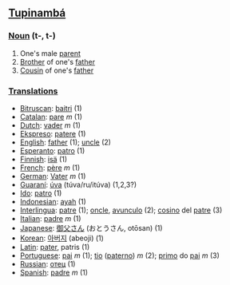 ==[[Tupinambá]]==

===[[Noun]] (t-, t-)===
#One's male [[parent]]
#[[Brother]] of one's [[father]]
#[[Cousin]] of one's [[father]]

===[[Translation]]s===
*[[Bitruscan]]: [[baitri]] (1)
*[[Catalan]]: [[pare]] ''m'' (1)
*[[Dutch]]: [[vader]] ''m'' (1)
*[[Ekspreso]]: [[patere]] (1)
*[[English]]: [[father]] (1); [[uncle]] (2)
*[[Esperanto]]: [[patro]] (1)
*[[Finnish]]: [[isä]] (1)
*[[French]]: [[père]] ''m'' (1)
*[[German]]: [[Vater]] ''m'' (1)
*[[Guaraní]]: [[úva]] (túva/ru/itúva) (1,2,3?)
*[[Ido]]: [[patro]] (1)
*[[Indonesian]]: [[ayah]] (1)
*[[Interlingua]]: [[patre]] (1); [[oncle]], [[avunculo]] (2); [[cosino]] del [[patre]] (3)
*[[Italian]]: [[padre]] ''m'' (1)
*[[Japanese]]: [[御父さん]] (おとうさん, otōsan) (1)
*[[Korean]]: [[아버지]] (abeoji) (1)
*[[Latin]]: [[pater]], patris (1)
*[[Portuguese]]: [[pai]] ''m'' (1); [[tio]] ([[tio paterno|paterno]]) ''m'' (2); [[primo]] do [[pai]] ''m'' (3)
*[[Russian]]: [[отец]] (1)
*[[Spanish]]: [[padre]] ''m'' (1)